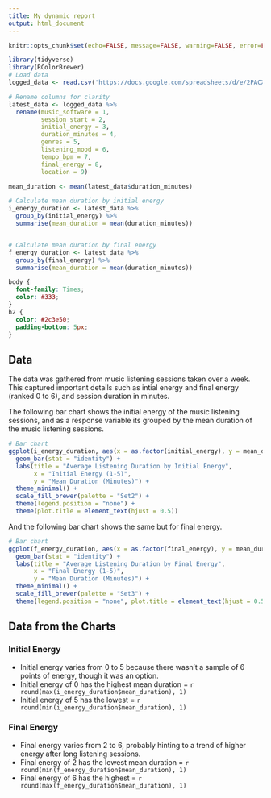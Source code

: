 ---
title: My dynamic report
output: html_document
---

```{r setup, include=FALSE}
knitr::opts_chunk$set(echo=FALSE, message=FALSE, warning=FALSE, error=FALSE)

library(tidyverse)
library(RColorBrewer)
# Load data
logged_data <- read.csv('https://docs.google.com/spreadsheets/d/e/2PACX-1vRtn8ewxlbvlcvY-O4AXnk8f4c_0nmjhQxei9uqpwI83h2H6yI89d4ROVpfmEUrgQXyuugoGz3At83d/pub?output=csv')

# Rename columns for clarity
latest_data <- logged_data %>% 
  rename(music_software = 1,
         session_start = 2,
         initial_energy = 3,
         duration_minutes = 4,
         genres = 5,
         listening_mood = 6,
         tempo_bpm = 7,
         final_energy = 8,
         location = 9)

mean_duration <- mean(latest_data$duration_minutes)

# Calculate mean duration by initial energy
i_energy_duration <- latest_data %>%
  group_by(initial_energy) %>%
  summarise(mean_duration = mean(duration_minutes))


# Calculate mean duration by final energy
f_energy_duration <- latest_data %>%
  group_by(final_energy) %>%
  summarise(mean_duration = mean(duration_minutes))


```

```{css}

body {
  font-family: Times;
  color: #333;
}
h2 {
  color: #2c3e50;
  padding-bottom: 5px;
}

```


## Data 

The data was gathered from music listening sessions taken over a week. This captured important details such as intial energy and final energy (ranked 0 to 6), and session duration in minutes.

The following bar chart shows the initial energy of the music listening sessions, and as a response variable its grouped by  the mean duration of the music listening sessions.


```{r}


# Bar chart
ggplot(i_energy_duration, aes(x = as.factor(initial_energy), y = mean_duration, fill = as.factor(initial_energy))) +
  geom_bar(stat = "identity") +
  labs(title = "Average Listening Duration by Initial Energy",
       x = "Initial Energy (1-5)",
       y = "Mean Duration (Minutes)") +
  theme_minimal() +
  scale_fill_brewer(palette = "Set2") +
  theme(legend.position = "none") +
  theme(plot.title = element_text(hjust = 0.5))

```

And the following bar chart shows the same but for final energy.

```{r}

# Bar chart
ggplot(f_energy_duration, aes(x = as.factor(final_energy), y = mean_duration, fill = as.factor(final_energy))) +
  geom_bar(stat = "identity") +
  labs(title = "Average Listening Duration by Final Energy",
       x = "Final Energy (1-5)",
       y = "Mean Duration (Minutes)") +
  theme_minimal() +
  scale_fill_brewer(palette = "Set3") +
  theme(legend.position = "none", plot.title = element_text(hjust = 0.5))
```



## Data from the Charts

### Initial Energy

* Initial energy varies from 0 to 5 because there wasn't a sample
of 6 points of energy, though it was an option.
* Initial energy of 0 has the highest mean duration = `r round(max(i_energy_duration$mean_duration), 1)`
* Initial energy of 5 has the lowest = `r round(min(i_energy_duration$mean_duration), 1)`



### Final Energy 

* Final energy varies from 2 to 6, probably hinting to a trend 
of higher energy after long listening sessions.
* Final energy of 2 has the lowest mean duration = `r round(min(f_energy_duration$mean_duration), 1)`
* Final energy of 6 has the highest = `r round(max(f_energy_duration$mean_duration), 1)`


